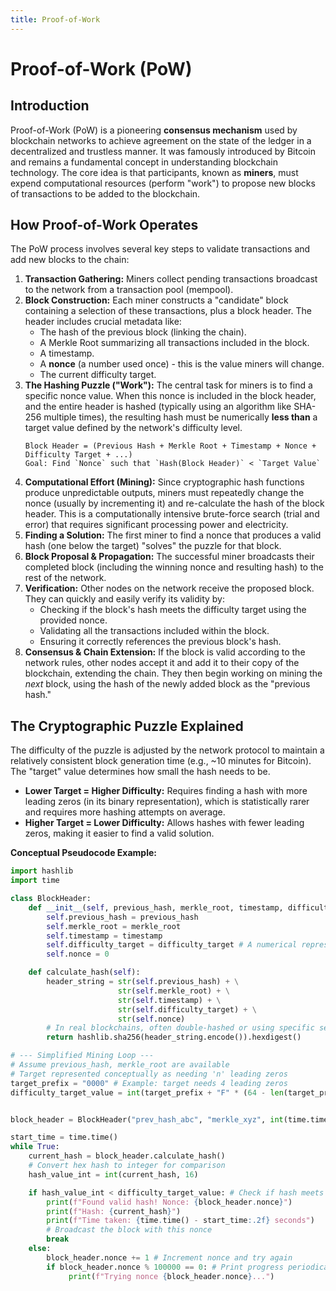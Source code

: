 ```yaml
---
title: Proof-of-Work
---
```


# Proof-of-Work (PoW)

## Introduction

Proof-of-Work (PoW) is a pioneering **consensus mechanism** used by blockchain networks to achieve agreement on the state of the ledger in a decentralized and trustless manner. It was famously introduced by Bitcoin and remains a fundamental concept in understanding blockchain technology. The core idea is that participants, known as **miners**, must expend computational resources (perform "work") to propose new blocks of transactions to be added to the blockchain.

## How Proof-of-Work Operates

The PoW process involves several key steps to validate transactions and add new blocks to the chain:

1.  **Transaction Gathering:** Miners collect pending transactions broadcast to the network from a transaction pool (mempool).
2.  **Block Construction:** Each miner constructs a "candidate" block containing a selection of these transactions, plus a block header. The header includes crucial metadata like:
    *   The hash of the previous block (linking the chain).
    *   A Merkle Root summarizing all transactions included in the block.
    *   A timestamp.
    *   A **nonce** (a number used once) - this is the value miners will change.
    *   The current difficulty target.
3.  **The Hashing Puzzle ("Work"):** The central task for miners is to find a specific nonce value. When this nonce is included in the block header, and the entire header is hashed (typically using an algorithm like SHA-256 multiple times), the resulting hash must be numerically **less than** a target value defined by the network's difficulty level.
    ```
    Block Header = (Previous Hash + Merkle Root + Timestamp + Nonce + Difficulty Target + ...)
    Goal: Find `Nonce` such that `Hash(Block Header)` < `Target Value`
    ```
4.  **Computational Effort (Mining):** Since cryptographic hash functions produce unpredictable outputs, miners must repeatedly change the nonce (usually by incrementing it) and re-calculate the hash of the block header. This is a computationally intensive brute-force search (trial and error) that requires significant processing power and electricity.
5.  **Finding a Solution:** The first miner to find a nonce that produces a valid hash (one below the target) "solves" the puzzle for that block.
6.  **Block Proposal & Propagation:** The successful miner broadcasts their completed block (including the winning nonce and resulting hash) to the rest of the network.
7.  **Verification:** Other nodes on the network receive the proposed block. They can quickly and easily verify its validity by:
    *   Checking if the block's hash meets the difficulty target using the provided nonce.
    *   Validating all the transactions included within the block.
    *   Ensuring it correctly references the previous block's hash.
8.  **Consensus & Chain Extension:** If the block is valid according to the network rules, other nodes accept it and add it to their copy of the blockchain, extending the chain. They then begin working on mining the *next* block, using the hash of the newly added block as the "previous hash."

## The Cryptographic Puzzle Explained

The difficulty of the puzzle is adjusted by the network protocol to maintain a relatively consistent block generation time (e.g., ~10 minutes for Bitcoin). The "target" value determines how small the hash needs to be.

*   **Lower Target = Higher Difficulty:** Requires finding a hash with more leading zeros (in its binary representation), which is statistically rarer and requires more hashing attempts on average.
*   **Higher Target = Lower Difficulty:** Allows hashes with fewer leading zeros, making it easier to find a valid solution.

**Conceptual Pseudocode Example:**

```python
import hashlib
import time

class BlockHeader:
    def __init__(self, previous_hash, merkle_root, timestamp, difficulty_target):
        self.previous_hash = previous_hash
        self.merkle_root = merkle_root
        self.timestamp = timestamp
        self.difficulty_target = difficulty_target # A numerical representation of the target
        self.nonce = 0

    def calculate_hash(self):
        header_string = str(self.previous_hash) + \
                        str(self.merkle_root) + \
                        str(self.timestamp) + \
                        str(self.difficulty_target) + \
                        str(self.nonce)
        # In real blockchains, often double-hashed or using specific serialization
        return hashlib.sha256(header_string.encode()).hexdigest()

# --- Simplified Mining Loop ---
# Assume previous_hash, merkle_root are available
# Target represented conceptually as needing 'n' leading zeros
target_prefix = "0000" # Example: target needs 4 leading zeros
difficulty_target_value = int(target_prefix + "F" * (64 - len(target_prefix)), 16) # Conceptual numeric target


block_header = BlockHeader("prev_hash_abc", "merkle_xyz", int(time.time()), difficulty_target_value)

start_time = time.time()
while True:
    current_hash = block_header.calculate_hash()
    # Convert hex hash to integer for comparison
    hash_value_int = int(current_hash, 16)

    if hash_value_int < difficulty_target_value: # Check if hash meets the target
        print(f"Found valid hash! Nonce: {block_header.nonce}")
        print(f"Hash: {current_hash}")
        print(f"Time taken: {time.time() - start_time:.2f} seconds")
        # Broadcast the block with this nonce
        break
    else:
        block_header.nonce += 1 # Increment nonce and try again
        if block_header.nonce % 100000 == 0: # Print progress periodically
             print(f"Trying nonce {block_header.nonce}...")
``` 